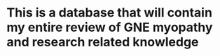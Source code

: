 # This is a database that will contain my entire review of GNE myopathy and research related knowledge

